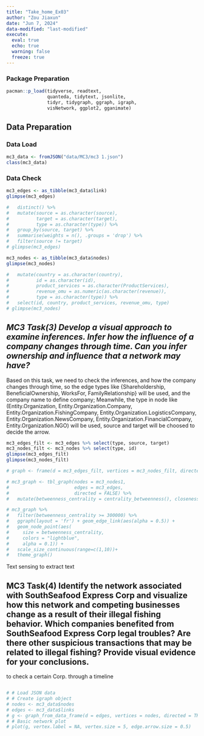```yaml
---
title: "Take_home_Ex03"
author: "Zou Jiaxun"
date: "Jun 7, 2024"
data-modified: "last-modified"
execute: 
  eval: true
  echo: true
  warning: false
  freeze: true
---
```

### Package Preparation

```r
pacman::p_load(tidyverse, readtext,
               quanteda, tidytext, jsonlite,
               tidyr, tidygraph, ggraph, igraph,
               visNetwork, ggplot2, gganimate)
```

## Data Preparation

### Data Load

```r
mc3_data <- fromJSON("data/MC3/mc3 1.json")
class(mc3_data)
```

### Data Check

```r
mc3_edges <- as_tibble(mc3_data$link)
glimpse(mc3_edges)

#   distinct() %>%
#   mutate(source = as.character(source),
#          target = as.character(target),
#          type = as.character(type)) %>%
#   group_by(source, target) %>%
#   summarise(weights = n(), .groups = 'drop') %>%
#   filter(source != target)
# glimpse(mc3_edges)
```

```r
mc3_nodes <- as_tibble(mc3_data$nodes)
glimpse(mc3_nodes)

#   mutate(country = as.character(country), 
#          id = as.character(id), 
#          product_services = as.character(ProductServices), 
#          revenue_omu = as.numeric(as.character(revenue)), 
#          type = as.character(type)) %>%
#   select(id, country, product_services, revenue_omu, type)
# glimpse(mc3_nodes)
```

## *MC3 Task(3) Develop a visual approach to examine inferences. Infer how the influence of a company changes through time. Can you infer ownership and influence that a network may have?*

:::callout-idea
Based on this task, we need to check the inferences, and how the company changes through time, so the edge types like {Shareholdership, BeneficialOwnership, WorksFor, FamilyRelationship} will be used, and the company name to define company; Meanwhile, the type in node like  (Entity.Organization, Entity.Organization.Company, Entity.Organization.FishingCompany, Entity.Organization.LogisticsCompany, Entity.Organization.NewsCompany, Entity.Organization.FinancialCompany, Entity.Organization.NGO) will be used, source and target will be choosed to decide the arrow.
:::

```r
mc3_edges_filt <- mc3_edges %>% select(type, source, target)
mc3_nodes_filt <- mc3_nodes %>% select(type, id)
glimpse(mc3_edges_filt)
glimpse(mc3_nodes_filt)
```


```r
# graph <- frame(d = mc3_edges_filt, vertices = mc3_nodes_filt, directed = TRUE)
```

```r
# mc3_graph <- tbl_graph(nodes = mc3_nodes1,
#                        edges = mc3_edges,
#                        directed = FALSE) %>%
#   mutate(betweenness_centrality = centrality_betweenness(), closeness_centrality = centrality_closeness())
```

```r
# mc3_graph %>%
#   filter(betweenness_centrality >= 300000) %>%
#   ggraph(layout = 'fr') + geom_edge_link(aes(alpha = 0.5)) +
#   geom_node_point(aes(
#     size = betweenness_centrality,
#     colors = "lightblue",
#     alpha = 0.1)) +
#   scale_size_continuous(range=c(1,10))+
#   theme_graph()
```
Text sensing to extract text


## MC3 Task(4) Identify the network associated with SouthSeafood Express Corp and visualize how this network and competing businesses change as a result of their illegal fishing behavior. Which companies benefited from SouthSeafood Express Corp legal troubles? Are there other suspicious transactions that may be related to illegal fishing? Provide visual evidence for your conclusions.

:::callout-idea
to check a certain Corp. through a timeline
:::

```r

```

```r
# # Load JSON data
# # Create igraph object
# nodes <- mc3_data$nodes
# edges <- mc3_data$links
# g <- graph_from_data_frame(d = edges, vertices = nodes, directed = TRUE)
# # Basic network plot
# plot(g, vertex.label = NA, vertex.size = 5, edge.arrow.size = 0.5)
```
